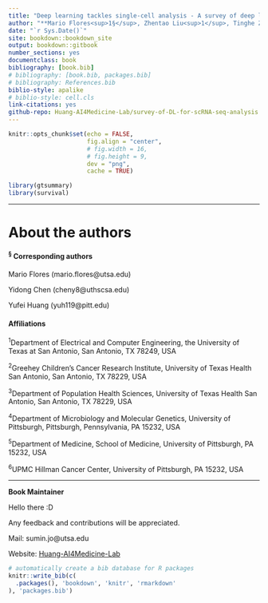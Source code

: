 ```yaml
--- 
title: "Deep learning tackles single-cell analysis - A survey of deep learning for scRNA-seq analysis"
author: "**Mario Flores<sup>1§</sup>, Zhentao Liu<sup>1</sup>, Tinghe Zhang<sup>1</sup>, Md Musaddaqui Hasib<sup>1</sup>, Yu-Chiao Chiu<sup>2</sup>, Zhenqing Ye<sup>2,3</sup>, Karla Paniagua<sup>1</sup>, Sumin Jo<sup>1</sup>, Jianqiu Zhang<sup>1</sup>, Shou-Jiang Gao<sup>4,6</sup>, Yufang Jin<sup>1</sup>, Yidong Chen<sup>2,3§</sup>, and Yufei Huang<sup>5,6§</sup>**"
date: "`r Sys.Date()`"
site: bookdown::bookdown_site
output: bookdown::gitbook
number_sections: yes
documentclass: book
bibliography: [book.bib]
# bibliography: [book.bib, packages.bib]
# bibliography: References.bib
biblio-style: apalike
# biblio-style: cell.cls
link-citations: yes
github-repo: Huang-AI4Medicine-Lab/survey-of-DL-for-scRNA-seq-analysis
---
```



```r
knitr::opts_chunk$set(echo = FALSE, 
                      fig.align = "center",
                      # fig.width = 16,
                      # fig.height = 9,
                      dev = "png",
                      cache = TRUE)
```

```r
library(gtsummary)
library(survival)
```


----------------------------------------------

# About the authors {-}

<!-- ### Authors {-} -->

<!-- **Mario Flores^1§^**, PhD, is an Assistant Professor in the Department of Electrical and Computer Engineering at the University of Texas at San Antonio, and joint program Faculty of Biomedical Engineering at the University of Texas Health San Antonio. Before joined ECE, he was a postdoctoral fellow at the National Center for Biotechnology Information of the National Institutes of Health from 2015 to 2019. His research focuses on DNA and RNA sequence methods, transcriptomics analysis, epigenetics, comparative genomics, and deep learning to study mechanisms of gene regulation, single-cell RNA-seq, and Natural Language Processing. -->

<!-- **Zhentao Liu<sup>1</sup>** is a PhD student in the Department of Electrical and Computer Engineering, the University of Texas at San Antonio. His research focuses on deep learning for cancer genomics and drug response prediction. -->

<!-- **Tinghe Zhang<sup>1</sup>** is a PhD student in the Department of Electrical and Computer Engineering, the University of Texas at San Antonio. His research focuses on deep learning for cancer genomics and drug response prediction. -->

<!-- **Md Musaddaqui Hasib<sup>1</sup>** is a PhD student in the Department of Electrical and Computer Engineering, the University of Texas at San Antonio. His research focuses on interpretable deep learning for cancer genomics. -->

<!-- **Yu-Chiao Chiu<sup>2</sup>**, PhD, is a postdoctoral fellow at the Greehey Children’s Cancer Research Institute at the University of Texas Health San Antonio. His postdoctoral research is focused on developing deep learning models for pharmacogenomic studies. -->

<!-- **Zhenqing Ye<sup>2,3</sup>**, PhD, is an assistant professor in the Department of Population Health Sciences and the director of Computational Biology and Bioinformatics at Greehey Children’s Cancer Research Institute at the University of Texas Health San Antonio. His research focuses on computational methods on next generation sequencing and single-cell RNA-seq data analysis. -->

<!-- **Karla Paniagua<sup>1</sup>*** is a PhD student in the Department of Electrical and Computer Engineering, the University of Texas at San Antonio. Her research focuses on ~ -->


<!-- **Sumin Jo<sup>1</sup>** is a PhD student in the Department of Electrical and Computer Engineering, the University of Texas at San Antonio. Her research focuses on m6A mRNA methylation and deep learning for biomedical applications. -->


<!-- **Jianqiu Zhang<sup>1</sup>**, PhD, is an Associate Professor in the Department of Electrical and Computer Engineering at the University of Texas at San Antonio. Her current research focuses on deep learning for biomedical applications such as m6A mRNA methylation. -->

<!-- **Shou-Jiang Gao<sup>4,6</sup>**, PhD, is a Professor in UPMC Hillman Cancer Center and Department of Microbiology and Molecular Genetics, University of Pittsburgh. His current research interests include Kaposi’s sarcoma-associate herpesvirus (KSHV), AIDS-related malignancies, translational and cancer therapeutics, and systems biology. -->

<!-- **Yufang Jin<sup>1</sup>**, PhD, is a Professor in the Department of Electrical and Computer Engineering at the University of Texas at San Antonio. Her research focuses on mathematical modeling of cellular responses in immune systems, data-driven modeling and analysis of macrophage activations, and deep learning applications. -->

<!-- **Yidong Chen<sup>2,3</sup>**, PhD,  is a Professor in the Department of Population Health Sciences and the director of Computational Biology and Bioinformatics at Greehey Children’s Cancer Research Institute at the University of Texas Health San Antonio. His research interests include bioinformatics methods in next-generation sequencing technologies, integrative genomic data analysis, genetic data visualization and management, and machine learning in translational cancer research -->

<!-- **Yufei Huang<sup>5,6</sup>**, PhD,  is a Professor in UPMC Hillman Cancer Center and Department of Medicine, School of Medicine, University of Pittsburgh. His current research interests include uncovering the functions of m6A mRNA methylation, cancer virology, and medical AI & deep learning. -->


#### **<sup>§</sup> Corresponding authors** {-}
Mario Flores (mario.flores@utsa.edu)

Yidong Chen (cheny8@uthscsa.edu)

Yufei Huang (yuh119@pitt.edu) 

#### **Affiliations** {-}

<sup>1</sup>Department of Electrical and Computer Engineering, the University of Texas at San Antonio, San Antonio, TX 78249, USA

<sup>2</sup>Greehey Children’s Cancer Research Institute, University of Texas Health San Antonio, San Antonio, TX 78229, USA

<sup>3</sup>Department of Population Health Sciences, University of Texas Health San Antonio, San Antonio, TX 78229, USA

<sup>4</sup>Department of Microbiology and Molecular Genetics, University of Pittsburgh, Pittsburgh, Pennsylvania, PA 15232, USA

<sup>5</sup>Department of Medicine, School of Medicine, University of Pittsburgh, PA 15232, USA

<sup>6</sup>UPMC Hillman Cancer Center, University of Pittsburgh, PA 15232, USA


-------------------------------------------------------------------------------


**Book Maintainer** 

Hello there :D

Any feedback and contributions will be appreciated. 

Mail: sumin.jo@utsa.edu

Website: [Huang-AI4Medicine-Lab](https://github.com/Huang-AI4Medicine-Lab)







```r
# automatically create a bib database for R packages
knitr::write_bib(c(
  .packages(), 'bookdown', 'knitr', 'rmarkdown'
), 'packages.bib')
```
